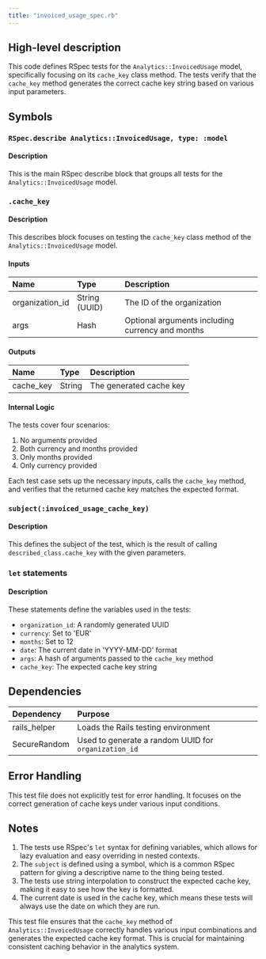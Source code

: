 ```yaml
---
title: "invoiced_usage_spec.rb"
---
```


## High-level description
This code defines RSpec tests for the `Analytics::InvoicedUsage` model, specifically focusing on its `cache_key` class method. The tests verify that the `cache_key` method generates the correct cache key string based on various input parameters.

## Symbols

### `RSpec.describe Analytics::InvoicedUsage, type: :model`
#### Description
This is the main RSpec describe block that groups all tests for the `Analytics::InvoicedUsage` model.

### `.cache_key`
#### Description
This describes block focuses on testing the `cache_key` class method of the `Analytics::InvoicedUsage` model.

#### Inputs
| Name | Type | Description |
|:-----|:-----|:------------|
| organization_id | String (UUID) | The ID of the organization |
| args | Hash | Optional arguments including currency and months |

#### Outputs
| Name | Type | Description |
|:-----|:-----|:------------|
| cache_key | String | The generated cache key |

#### Internal Logic
The tests cover four scenarios:
1. No arguments provided
2. Both currency and months provided
3. Only months provided
4. Only currency provided

Each test case sets up the necessary inputs, calls the `cache_key` method, and verifies that the returned cache key matches the expected format.

### `subject(:invoiced_usage_cache_key)`
#### Description
This defines the subject of the test, which is the result of calling `described_class.cache_key` with the given parameters.

### `let` statements
#### Description
These statements define the variables used in the tests:
- `organization_id`: A randomly generated UUID
- `currency`: Set to 'EUR'
- `months`: Set to 12
- `date`: The current date in 'YYYY-MM-DD' format
- `args`: A hash of arguments passed to the `cache_key` method
- `cache_key`: The expected cache key string

## Dependencies
| Dependency | Purpose |
|:-----------|:--------|
| rails_helper | Loads the Rails testing environment |
| SecureRandom | Used to generate a random UUID for `organization_id` |

## Error Handling
This test file does not explicitly test for error handling. It focuses on the correct generation of cache keys under various input conditions.

## Notes
1. The tests use RSpec's `let` syntax for defining variables, which allows for lazy evaluation and easy overriding in nested contexts.
2. The `subject` is defined using a symbol, which is a common RSpec pattern for giving a descriptive name to the thing being tested.
3. The tests use string interpolation to construct the expected cache key, making it easy to see how the key is formatted.
4. The current date is used in the cache key, which means these tests will always use the date on which they are run.

This test file ensures that the `cache_key` method of `Analytics::InvoicedUsage` correctly handles various input combinations and generates the expected cache key format. This is crucial for maintaining consistent caching behavior in the analytics system.
